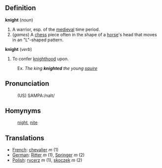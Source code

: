 ==Definition==

<b>knight</b> (<i>noun</i>)
# A warrior, esp. of the [[medieval]] time period.
# (<i>games</i>) A [[chess]] piece often in the shape of a [[horse]]'s head that moves in an "L"-shaped pattern.

<b>knight</b> (<i>verb</i>)
# To confer [[knighthood]] upon.
:Ex. <i>The king <b>knighted</b> the young [[squire]]</i>

==Pronunciation==
:(US) SAMPA:/naIt/

==Homynyms==
:[[night]], [[nite]]

==Translations==
*[[French]]: [[chevalier]] ''m'' (1)
*[[German]]: [[Ritter]] ''m'' (1), [[Springer]] ''m'' (2)
*[[Polish]]: [[rycerz]] ''m'' (1), [[skoczek]] ''m'' (2)
